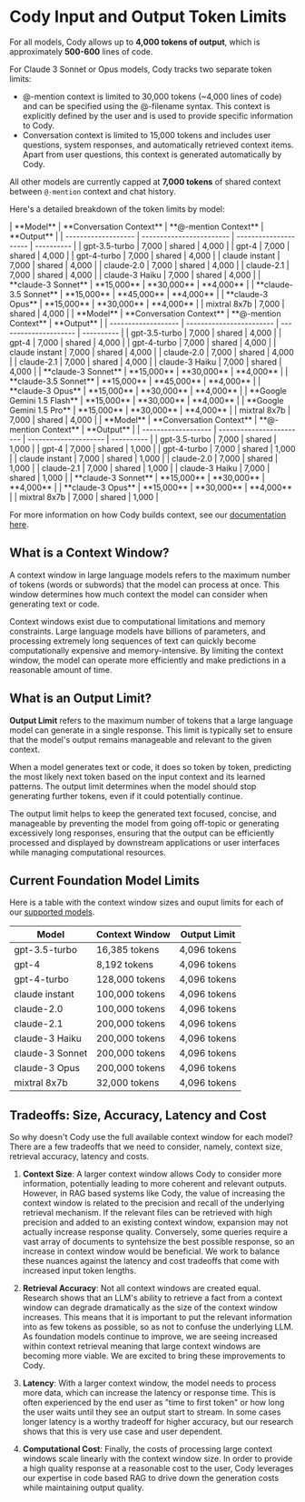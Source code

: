 # Cody Input and Output Token Limits

For all models, Cody allows up to **4,000 tokens of output**, which is approximately **500-600** lines of code.

For Claude 3 Sonnet or Opus models, Cody tracks two separate token limits:
* @-mention context is limited to 30,000 tokens (~4,000 lines of code) and can be specified using the @-filename syntax. This context is explicitly defined by the user and is used to provide specific information to Cody.
* Conversation context is limited to 15,000 tokens and includes user questions, system responses, and automatically retrieved context items. Apart from user questions, this context is generated automatically by Cody.

All other models are currently capped at **7,000 tokens** of shared context between `@-mention` context and chat history.

Here's a detailed breakdown of the token limits by model:



<Tabs>
  <Tab title="Free">
|      **Model**      | **Conversation Context** | **@-mention Context** | **Output** |
| ------------------- | ------------------------ | --------------------- | ---------- |
| gpt-3.5-turbo       | 7,000                    | shared                | 4,000      |
| gpt-4               | 7,000                    | shared                | 4,000      |
| gpt-4-turbo         | 7,000                    | shared                | 4,000      |
| claude instant      | 7,000                    | shared                | 4,000      |
| claude-2.0          | 7,000                    | shared                | 4,000      |
| claude-2.1          | 7,000                    | shared                | 4,000      |
| claude-3 Haiku      | 7,000                    | shared                | 4,000      |
| **claude-3 Sonnet** | **15,000**               | **30,000**            | **4,000**  |
| **claude-3.5 Sonnet** | **15,000**               | **45,000**            | **4,000**  |
| **claude-3 Opus**   | **15,000**               | **30,000**            | **4,000**  |
| mixtral 8x7b        | 7,000                    | shared                | 4,000      |
  </Tab>

<Tab title="Pro">
|      **Model**      | **Conversation Context** | **@-mention Context** | **Output** |
| ------------------- | ------------------------ | --------------------- | ---------- |
| gpt-3.5-turbo       | 7,000                    | shared                | 4,000      |
| gpt-4               | 7,000                    | shared                | 4,000      |
| gpt-4-turbo         | 7,000                    | shared                | 4,000      |
| claude instant      | 7,000                    | shared                | 4,000      |
| claude-2.0          | 7,000                    | shared                | 4,000      |
| claude-2.1          | 7,000                    | shared                | 4,000      |
| claude-3 Haiku      | 7,000                    | shared                | 4,000      |
| **claude-3 Sonnet** | **15,000**               | **30,000**            | **4,000**  |
| **claude-3.5 Sonnet** | **15,000**               | **45,000**            | **4,000**  |
| **claude-3 Opus**   | **15,000**               | **30,000**            | **4,000**  |
| **Google Gemini 1.5 Flash** | **15,000**       | **30,000**            | **4,000**  |
| **Google Gemini 1.5 Pro**   | **15,000**       | **30,000**            | **4,000**  |
| mixtral 8x7b        | 7,000                    | shared                | 4,000      |
  </Tab>

  <Tab title="Enterprise">
|      **Model**      | **Conversation Context** | **@-mention Context** | **Output** |
| ------------------- | ------------------------ | --------------------- | ---------- |
| gpt-3.5-turbo       | 7,000                    | shared                | 1,000      |
| gpt-4               | 7,000                    | shared                | 1,000      |
| gpt-4-turbo         | 7,000                    | shared                | 1,000      |
| claude instant      | 7,000                    | shared                | 1,000      |
| claude-2.0          | 7,000                    | shared                | 1,000      |
| claude-2.1          | 7,000                    | shared                | 1,000      |
| claude-3 Haiku      | 7,000                    | shared                | 1,000      |
| **claude-3 Sonnet** | **15,000**               | **30,000**            | **4,000**  |
| **claude-3 Opus**   | **15,000**               | **30,000**            | **4,000**  |
| mixtral 8x7b        | 7,000                    | shared                | 1,000      |
  </Tab>
</Tabs>

For more information on how Cody builds context, see our [documentation here](/cody/core-concepts/context).

## What is a Context Window?

A context window in large language models refers to the maximum number of tokens (words or subwords) that the model can process at once. This window determines how much context the model can consider when generating text or code.

Context windows exist due to computational limitations and memory constraints. Large language models have billions of parameters, and processing extremely long sequences of text can quickly become computationally expensive and memory-intensive. By limiting the context window, the model can operate more efficiently and make predictions in a reasonable amount of time.

## What is an Output Limit?

**Output Limit** refers to the maximum number of tokens that a large language model can generate in a single response. This limit is typically set to ensure that the model's output remains manageable and relevant to the given context.

When a model generates text or code, it does so token by token, predicting the most likely next token based on the input context and its learned patterns. The output limit determines when the model should stop generating further tokens, even if it could potentially continue.

The output limit helps to keep the generated text focused, concise, and manageable by preventing the model from going off-topic or generating excessively long responses, ensuring that the output can be efficiently processed and displayed by downstream applications or user interfaces while managing computational resources.

## Current Foundation Model Limits

Here is a table with the context window sizes and ouput limits for each of our [supported models](/cody/capabilities/supported-models).

|    **Model**    | **Context Window** | **Output Limit** |
| --------------- | ------------------ | ---------------- |
| gpt-3.5-turbo   | 16,385 tokens      | 4,096 tokens     |
| gpt-4           | 8,192 tokens       | 4,096 tokens     |
| gpt-4-turbo     | 128,000 tokens     | 4,096 tokens     |
| claude instant  | 100,000 tokens     | 4,096 tokens     |
| claude-2.0      | 100,000 tokens     | 4,096 tokens     |
| claude-2.1      | 200,000 tokens     | 4,096 tokens     |
| claude-3 Haiku  | 200,000 tokens     | 4,096 tokens     |
| claude-3 Sonnet | 200,000 tokens     | 4,096 tokens     |
| claude-3 Opus   | 200,000 tokens     | 4,096 tokens     |
| mixtral 8x7b    | 32,000 tokens      | 4,096 tokens     |

## Tradeoffs: Size, Accuracy, Latency and Cost

So why doesn't Cody use the full available context window for each model? There are a few tradeoffs that we need to consider, namely, context size, retrieval accuracy, latency and costs.

1. **Context Size**: A larger context window allows Cody to consider more information, potentially leading to more coherent and relevant outputs. However, in RAG based systems like Cody, the value of increasing the context window is related to the precision and recall of the underlying retrieval mechanism.  If the relevant files can be retrieved with high precision and added to an existing context window, expansion may not actually increase response quality.  Conversely, some queries require a vast array of documents to syntehsize the best possible response, so an increase in context window would be beneficial.  We work to balance these nuances against the latency and cost tradeoffs that come with increased input token lengths.

2. **Retrieval Accuracy**: Not all context windows are created equal. Research shows that an LLM's ability to retrieve a fact from a context window can degrade dramatically as the size of the context window increases.  This means that it is important to put the relevant information into as few tokens as possible, so as not to confuse the underlying LLM.  As foundation models continue to improve, we are seeing increased within context retrieval meaning that large context windows are becoming more viable. We are excited to bring these improvements to Cody.

3. **Latency**: With a larger context window, the model needs to process more data, which can increase the latency or response time. This is often experienced by the end user as "time to first token" or how long the user waits until they see an output start to stream.  In some cases longer latency is a worthy tradeoff for higher accuracy, but our research shows that this is very use case and user dependent.

4. **Computational Cost**: Finally, the costs of processing large context windows scale linearly with the context window size.  In order to provide a high quality response at a reasonable cost to the user, Cody leverages our expertise in code based RAG to drive down the generation costs while maintaining output quality.
